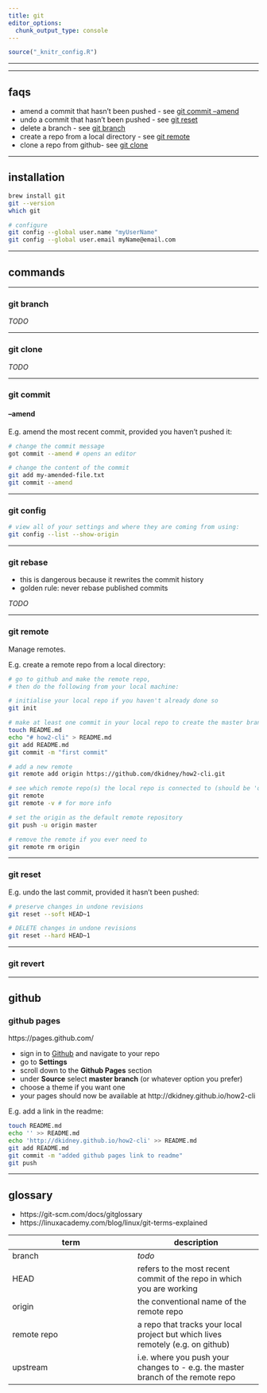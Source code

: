```yaml
---
title: git
editor_options: 
  chunk_output_type: console
---
```


```r
source("_knitr_config.R")
```

*********************************************************************

<!-- * https://git-scm.com/docs/gitglossary   -->
<!-- * https://git-scm.com/docs   -->
<!-- * https://git-scm.com/book/en/v2   -->

<!-- * https://help.github.com/en/articles/github-glossary   -->
<!-- * https://github.github.com/training-kit/downloads/github-git-cheat-sheet.pdf   -->

<!-- * https://www.atlassian.com/git/glossary/terminology   -->
<!-- * https://www.atlassian.com/git/tutorials   -->

<!-- * https://www.git-tower.com/learn/git/ebook/en/command-line/   -->
<!-- * https://happygitwithr.com/   -->
<!-- * https://www.youtube.com/githubguides   -->

*********************************************************************

## faqs

* amend a commit that hasn't been pushed - see [git commit --amend](#git-commit-amend)   
* undo a commit that hasn't been pushed - see [git reset](#git-reset)   
<!-- * delete a commit - see [git rebase](#git-rebase) -->
* delete a branch - see [git branch](#git-branch)   
* create a repo from a local directory - see [git remote](#git-remote)  
* clone a repo from github- see [git clone](#git-clone)  

*********************************************************************

## installation

```sh
brew install git
git --version
which git

# configure
git config --global user.name "myUserName"
git config --global user.email myName@email.com
```


*********************************************************************

## commands

*********************************************************************

### git branch {#git-branch}

*TODO*

*********************************************************************

### git clone {#git-clone}

*TODO*

*********************************************************************

### git commit {#git-commit}

#### --amend {#git-commit-amend}

E.g. amend the most recent commit, provided you haven't pushed it:

```sh
# change the commit message
got commit --amend # opens an editor

# change the content of the commit
git add my-amended-file.txt
git commit --amend
```

*********************************************************************

### git config {#git-config}

```sh
# view all of your settings and where they are coming from using:
git config --list --show-origin
```

*********************************************************************

### git rebase {#git-rebase}

* this is dangerous because it rewrites the commit history  
* golden rule: never rebase published commits  

*TODO*

*********************************************************************

### git remote {#git-remote}

Manage remotes.

E.g. create a remote repo from a local directory:

```sh
# go to github and make the remote repo, 
# then do the following from your local machine:

# initialise your local repo if you haven't already done so
git init

# make at least one commit in your local repo to create the master branch
touch README.md
echo "# how2-cli" > README.md
git add README.md
git commit -m "first commit"

# add a new remote 
git remote add origin https://github.com/dkidney/how2-cli.git

# see which remote repo(s) the local repo is connected to (should be 'origin')
git remote
git remote -v # for more info

# set the origin as the default remote repository
git push -u origin master

# remove the remote if you ever need to 
git remote rm origin
```

*********************************************************************

### git reset {#git-reset}

E.g. undo the last commit, provided it hasn't been pushed:

```sh
# preserve changes in undone revisions
git reset --soft HEAD~1

# DELETE changes in undone revisions
git reset --hard HEAD~1
```

*********************************************************************

### git revert {#git-revert}

*********************************************************************

## github

### github pages

https://pages.github.com/

* sign in to [Github](https://github.com/login) and navigate to your repo  
* go to **Settings**  
* scroll down to the **Github Pages** section  
* under **Source** select **master branch** (or whatever option you prefer)  
* choose a theme if you want one  
* your pages should now be available at http://dkidney.github.io/how2-cli  

E.g. add a link in the readme:

```sh
touch README.md
echo '' >> README.md
echo 'http://dkidney.github.io/how2-cli' >> README.md
git add README.md
git commit -m "added github pages link to readme"
git push
```

*********************************************************************

## glossary

* https://git-scm.com/docs/gitglossary  
* https://linuxacademy.com/blog/linux/git-terms-explained  

term | description
------------- | -------------
branch | *todo*
HEAD | refers to the most recent commit of the repo in which you are working
origin | the conventional name of the remote repo
remote repo | a repo that tracks your local project but which lives remotely (e.g. on github)
upstream | i.e. where you push your changes to - e.g. the master branch of the remote repo

